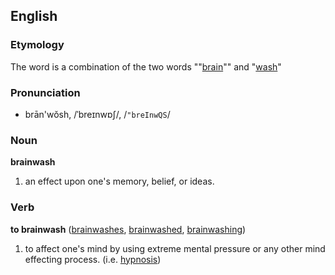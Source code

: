 ==English==
===Etymology===
The word is a combination of the two words ""[[brain]]"" and "[[wash]]"

===Pronunciation===
*brān'wŏsh, /ˈbreɪnwɒʃ/, /<tt>"breInwQS</tt>/

===Noun===
'''brainwash'''

# an effect upon one's memory, belief, or ideas.

===Verb===
'''to brainwash''' ([[brainwashes]], [[brainwashed]], [[brainwashing]])

# to affect one's mind by using extreme mental pressure or any other mind effecting process. (i.e. [[hypnosis]])